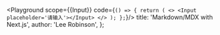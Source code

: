 
<Playground scope={{Input}} code={`
() => {
  return (
    <>
      <Input placeholder='请输入'></Input>
    </>
  );
};
`}/>
title: 'Markdown/MDX with Next.js',
author: 'Lee Robinson',
};
